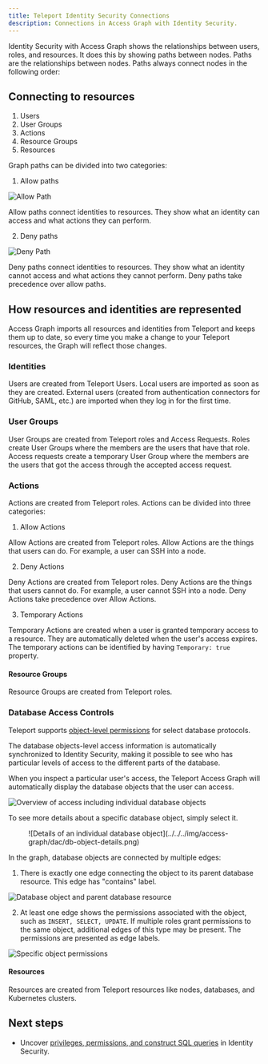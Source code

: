 ```yaml
---
title: Teleport Identity Security Connections
description: Connections in Access Graph with Identity Security.
---
```


Identity Security with Access Graph shows the relationships between users, roles, and resources. 
It does this by showing paths between nodes. Paths are the relationships between nodes. 
Paths always connect nodes in the following order:

## Connecting to resources

1. Users
1. User Groups
1. Actions
1. Resource Groups
1. Resources

Graph paths can be divided into two categories:

1. Allow paths

![Allow Path](../../../img/access-graph/allow-path.png)

Allow paths connect identities to resources. They show what an identity can access and what actions they can perform.

2. Deny paths

![Deny Path](../../../img/access-graph/deny-path.png)

Deny paths connect identities to resources. They show what an identity cannot access and what actions they cannot perform. Deny paths take precedence over allow paths.

## How resources and identities are represented

Access Graph imports all resources and identities from Teleport and keeps them up to date, so every time you make a change
to your Teleport resources, the Graph will reflect those changes.

### Identities

Users are created from Teleport Users.
Local users are imported as soon as they are created.
External users (created from authentication connectors for GitHub, SAML, etc.) are imported when they log in for the first time.

### User Groups

User Groups are created from Teleport roles and Access Requests. Roles create User Groups where the members
are the users that have that role. Access requests create a temporary User Group where the members are the users that
got the access through the accepted access request.

### Actions

Actions are created from Teleport roles. Actions can be divided into three
categories:

1. Allow Actions

Allow Actions are created from Teleport roles. Allow Actions are the things that users can do. 
For example, a user can SSH into a node.

2. Deny Actions

Deny Actions are created from Teleport roles. Deny Actions are the things that users cannot do. 
For example, a user cannot SSH into a node. Deny Actions take precedence over Allow Actions.

3. Temporary Actions

Temporary Actions are created when a user is granted temporary access to a resource. 
They are automatically deleted when the user's access expires. The temporary actions 
can be identified by having `Temporary: true` property.

#### Resource Groups

Resource Groups are created from Teleport roles.

### Database Access Controls

Teleport supports [object-level permissions](../../enroll-resources/database-access/rbac.mdx#executing-database-object-permission-rules) for select database protocols.

The database objects-level access information is automatically synchronized to Identity Security, making it possible to see who has particular levels of access to the different parts of the database.

When you inspect a particular user's access, the Teleport Access Graph will automatically display the database objects that the user can access.

![Overview of access including individual database objects](../../../img/access-graph/dac/overview.png)

To see more details about a specific database object, simply select it.

<Figure width="400">
![Details of an individual database object](../../../img/access-graph/dac/db-object-details.png)
</Figure>

In the graph, database objects are connected by multiple edges:

1. There is exactly one edge connecting the object to its parent database resource. This edge has "contains" label.

![Database object and parent database resource](../../../img/access-graph/dac/db-object-contains-relation.png)

2. At least one edge shows the permissions associated with the object, such as `INSERT, SELECT, UPDATE`. If multiple roles grant permissions to the same object, additional edges of this type may be present. The permissions are presented as edge labels.

![Specific object permissions](../../../img/access-graph/dac/db-object-permissions-label.png)

#### Resources

Resources are created from Teleport resources like nodes, databases, and Kubernetes clusters.

## Next steps
- Uncover [privileges, permissions, and construct SQL queries](./policy-how-to-use.mdx) in  Identity Security.
